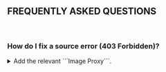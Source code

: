 ## FREQUENTLY ASKED QUESTIONS

<br />

### How do I fix a source error (403 Forbidden)?

<details>
  <summary>Add the relevant ```Image Proxy```.</summary>
  Add the following url to your image url request:
  ```
  http:localhost:3000/proxy-image?url=https://imgs-2.2xstorage.com/thumb/the-devil-butler.webp
  ```
</details>
